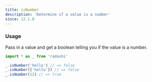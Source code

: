 ```yaml
---
title: isNumber
description: 'Determine if a value is a number'
since: 12.1.0
---
```


### Usage

Pass in a value and get a boolean telling you if the value is a number.

```ts twoslash
import * as _ from 'radashi'

_.isNumber('hello') // => false
_.isNumber(['hello']) // => false
_.isNumber(12) // => true
```
